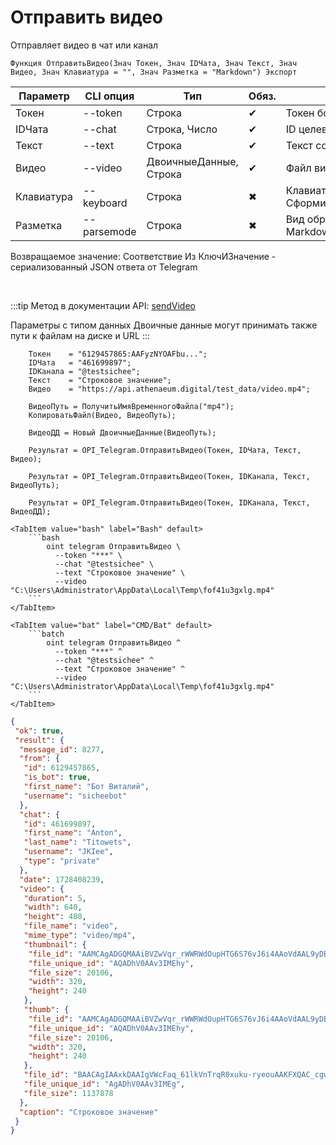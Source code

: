 ﻿---
sidebar_position: 3
---


# Отправить видео
 Отправляет видео в чат или канал



`Функция ОтправитьВидео(Знач Токен, Знач IDЧата, Знач Текст, Знач Видео, Знач Клавиатура = "", Знач Разметка = "Markdown") Экспорт`

  | Параметр | CLI опция | Тип | Обяз. | Назначение |
  |-|-|-|-|-|
  | Токен | --token | Строка | &#x2714; | Токен бота |
  | IDЧата | --chat | Строка, Число | &#x2714; | ID целевого чата или IDЧата*IDТемы |
  | Текст | --text | Строка | &#x2714; | Текст сообщения |
  | Видео | --video | ДвоичныеДанные, Строка | &#x2714; | Файл видео |
  | Клавиатура | --keyboard | Строка | &#x2716; | Клавиатура. См. СформироватьКлавиатуруПоМассивуКнопок |
  | Разметка | --parsemode | Строка | &#x2716; | Вид обработки текста (HTML, Markdown, MarkdownV2) |

  
  Возвращаемое значение:   Соответствие Из КлючИЗначение - сериализованный JSON ответа от Telegram

<br/>

:::tip
Метод в документации API: [sendVideo](https://core.telegram.org/bots/api#sendvideo)

Параметры с типом данных Двоичные данные могут принимать также пути к файлам на диске и URL
:::
<br/>


```bsl title="Пример использования для 1С:Предприятие/OneScript"
    Токен    = "6129457865:AAFyzNYOAFbu...";
    IDЧата   = "461699897";
    IDКанала = "@testsichee";
    Текст    = "Строковое значение";
    Видео    = "https://api.athenaeum.digital/test_data/video.mp4";

    ВидеоПуть = ПолучитьИмяВременногоФайла("mp4");
    КопироватьФайл(Видео, ВидеоПуть);

    ВидеоДД = Новый ДвоичныеДанные(ВидеоПуть);

    Результат = OPI_Telegram.ОтправитьВидео(Токен, IDЧата, Текст, Видео);

    Результат = OPI_Telegram.ОтправитьВидео(Токен, IDКанала, Текст, ВидеоПуть);

    Результат = OPI_Telegram.ОтправитьВидео(Токен, IDКанала, Текст, ВидеоДД);
```
    

 <Tabs>
  
    <TabItem value="bash" label="Bash" default>
        ```bash
            oint telegram ОтправитьВидео \
              --token "***" \
              --chat "@testsichee" \
              --text "Строковое значение" \
              --video "C:\Users\Administrator\AppData\Local\Temp\fof41u3gxlg.mp4"
        ```
    </TabItem>
  
    <TabItem value="bat" label="CMD/Bat" default>
        ```batch
            oint telegram ОтправитьВидео ^
              --token "***" ^
              --chat "@testsichee" ^
              --text "Строковое значение" ^
              --video "C:\Users\Administrator\AppData\Local\Temp\fof41u3gxlg.mp4"
        ```
    </TabItem>
</Tabs>


```json title="Результат"
{
 "ok": true,
 "result": {
  "message_id": 8277,
  "from": {
   "id": 6129457865,
   "is_bot": true,
   "first_name": "Бот Виталий",
   "username": "sicheebot"
  },
  "chat": {
   "id": 461699897,
   "first_name": "Anton",
   "last_name": "Titowets",
   "username": "JKIee",
   "type": "private"
  },
  "date": 1728408239,
  "video": {
   "duration": 5,
   "width": 640,
   "height": 480,
   "file_name": "video",
   "mime_type": "video/mp4",
   "thumbnail": {
    "file_id": "AAMCAgADGQMAAiBVZwVqr_rWWRWdOupHTG6S76vJ6i4AAoVdAAL9yDBIsh0vx_6fbycBAAdtAAM2BA",
    "file_unique_id": "AQADhV0AAv3IMEhy",
    "file_size": 20106,
    "width": 320,
    "height": 240
   },
   "thumb": {
    "file_id": "AAMCAgADGQMAAiBVZwVqr_rWWRWdOupHTG6S76vJ6i4AAoVdAAL9yDBIsh0vx_6fbycBAAdtAAM2BA",
    "file_unique_id": "AQADhV0AAv3IMEhy",
    "file_size": 20106,
    "width": 320,
    "height": 240
   },
   "file_id": "BAACAgIAAxkDAAIgVWcFaq_61lkVnTrqR0xuku-ryeouAAKFXQAC_cgwSLIdL8f-n28nNgQ",
   "file_unique_id": "AgADhV0AAv3IMEg",
   "file_size": 1137878
  },
  "caption": "Строковое значение"
 }
}
```
